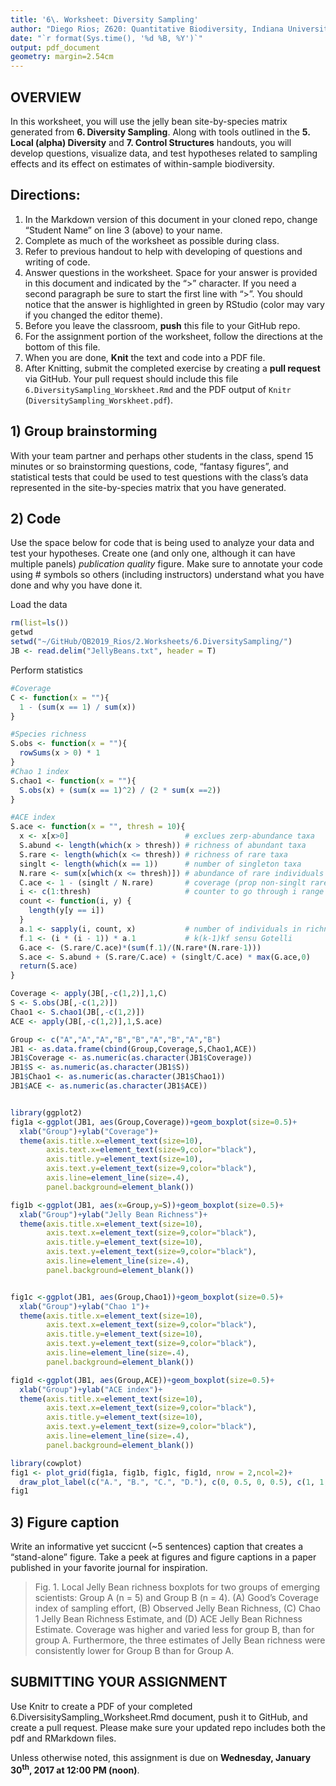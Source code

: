 ```yaml
---
title: '6\. Worksheet: Diversity Sampling'
author: "Diego Rios; Z620: Quantitative Biodiversity, Indiana University"
date: "`r format(Sys.time(), '%d %B, %Y')`"
output: pdf_document
geometry: margin=2.54cm
---
```


## OVERVIEW

In this worksheet, you will use the jelly bean site-by-species matrix generated from **6. Diversity Sampling**.
Along with tools outlined in the **5. Local (alpha) Diversity** and **7. Control Structures** handouts, you will develop questions, visualize data, and test hypotheses related to sampling effects and its effect on estimates of within-sample biodiversity. 


## Directions:
1. In the Markdown version of this document in your cloned repo, change "Student Name" on line 3 (above) to your name.
2. Complete as much of the worksheet as possible during class.
3. Refer to previous handout to help with developing of questions and writing of code.
4. Answer questions in the  worksheet.
Space for your answer is provided in this document and indicated by the ">" character.
If you need a second paragraph be sure to start the first line with ">".
You should notice that the answer is highlighted in green by RStudio (color may vary if you changed the editor theme).
5. Before you leave the classroom, **push** this file to your GitHub repo.
6. For the assignment portion of the worksheet, follow the directions at the bottom of this file. 
7. When you are done, **Knit** the text and code into a PDF file.
8. After Knitting, submit the completed exercise by creating a **pull request** via GitHub.
Your pull request should include this file `6.DiversitySampling_Worskheet.Rmd` and the PDF output of `Knitr` (`DiversitySampling_Worskheet.pdf`).


## 1) Group brainstorming 

With your team partner and perhaps other students in the class, spend 15 minutes or so brainstorming questions, code, "fantasy figures", and statistical tests that could be used to test questions with the class's data represented in the site-by-species matrix that you have generated. 

## 2) Code

Use the space below for code that is being used to analyze your data and test your hypotheses. 
Create one (and only one, although it can have multiple panels) *publication quality* figure. 
Make sure to annotate your code using # symbols so others (including instructors) understand what you have done and why you have done it. 

Load the data
```r
rm(list=ls())
getwd
setwd("~/GitHub/QB2019_Rios/2.Worksheets/6.DiversitySampling/")
JB <- read.delim("JellyBeans.txt", header = T)
```

Perform statistics
```r
#Coverage
C <- function(x = ""){
  1 - (sum(x == 1) / sum(x))
}

#Species richness
S.obs <- function(x = ""){
  rowSums(x > 0) * 1
}
#Chao 1 index
S.chao1 <- function(x = ""){
  S.obs(x) + (sum(x == 1)^2) / (2 * sum(x ==2))
}

#ACE index
S.ace <- function(x = "", thresh = 10){
  x <- x[x>0]                          # exclues zerp-abundance taxa
  S.abund <- length(which(x > thresh)) # richness of abundant taxa
  S.rare <- length(which(x <= thresh)) # richness of rare taxa
  singlt <- length(which(x == 1))      # number of singleton taxa
  N.rare <- sum(x[which(x <= thresh)]) # abundance of rare individuals
  C.ace <- 1 - (singlt / N.rare)       # coverage (prop non-singlt rare inds)
  i <- c(1:thresh)                     # counter to go through i range
  count <- function(i, y) {
    length(y[y == i])
  }
  a.1 <- sapply(i, count, x)           # number of individuals in richness i richness classes
  f.1 <- (i * (i - 1)) * a.1           # k(k-1)kf sensu Gotelli
  G.ace <- (S.rare/C.ace)*(sum(f.1)/(N.rare*(N.rare-1)))
  S.ace <- S.abund + (S.rare/C.ace) + (singlt/C.ace) * max(G.ace,0)
  return(S.ace)
}

Coverage <- apply(JB[,-c(1,2)],1,C)
S <- S.obs(JB[,-c(1,2)])
Chao1 <- S.chao1(JB[,-c(1,2)])
ACE <- apply(JB[,-c(1,2)],1,S.ace)

Group <- c("A","A","A","B","B","A","B","A","B")
JB1 <- as.data.frame(cbind(Group,Coverage,S,Chao1,ACE))
JB1$Coverage <- as.numeric(as.character(JB1$Coverage))
JB1$S <- as.numeric(as.character(JB1$S))
JB1$Chao1 <- as.numeric(as.character(JB1$Chao1))
JB1$ACE <- as.numeric(as.character(JB1$ACE))


library(ggplot2)
fig1a <-ggplot(JB1, aes(Group,Coverage))+geom_boxplot(size=0.5)+
  xlab("Group")+ylab("Coverage")+
  theme(axis.title.x=element_text(size=10),
        axis.text.x=element_text(size=9,color="black"),
        axis.title.y=element_text(size=10),
        axis.text.y=element_text(size=9,color="black"),
        axis.line=element_line(size=.4),
        panel.background=element_blank())

fig1b <-ggplot(JB1, aes(x=Group,y=S))+geom_boxplot(size=0.5)+
  xlab("Group")+ylab("Jelly Bean Richness")+
  theme(axis.title.x=element_text(size=10),
        axis.text.x=element_text(size=9,color="black"),
        axis.title.y=element_text(size=10),
        axis.text.y=element_text(size=9,color="black"),
        axis.line=element_line(size=.4),
        panel.background=element_blank())


fig1c <-ggplot(JB1, aes(Group,Chao1))+geom_boxplot(size=0.5)+
  xlab("Group")+ylab("Chao 1")+
  theme(axis.title.x=element_text(size=10),
        axis.text.x=element_text(size=9,color="black"),
        axis.title.y=element_text(size=10),
        axis.text.y=element_text(size=9,color="black"),
        axis.line=element_line(size=.4),
        panel.background=element_blank())

fig1d <-ggplot(JB1, aes(Group,ACE))+geom_boxplot(size=0.5)+
  xlab("Group")+ylab("ACE index")+
  theme(axis.title.x=element_text(size=10),
        axis.text.x=element_text(size=9,color="black"),
        axis.title.y=element_text(size=10),
        axis.text.y=element_text(size=9,color="black"),
        axis.line=element_line(size=.4),
        panel.background=element_blank())

library(cowplot)
fig1 <- plot_grid(fig1a, fig1b, fig1c, fig1d, nrow = 2,ncol=2)+
  draw_plot_label(c("A.", "B.", "C.", "D."), c(0, 0.5, 0, 0.5), c(1, 1, 0.5, 0.5), size = 15)
fig1

```


## 3) Figure caption 

Write an informative yet succicnt (~5 sentences) caption that creates a "stand-alone" figure. 
Take a peek at figures and figure captions in a paper published in your favorite journal for inspiration.

> Fig. 1. Local Jelly Bean richness boxplots for two groups of emerging scientists: Group A (n = 5) and Group B (n = 4). (A) Good's Coverage index of sampling effort, (B) Observed Jelly Bean Richness, (C) Chao 1 Jelly Bean Richness Estimate, and (D) ACE Jelly Bean Richness Estimate. Coverage was higher and varied less for group B, than for group A. Furthermore, the three estimates of Jelly Bean richness were consistently lower for Group B than for Group A.

## SUBMITTING YOUR ASSIGNMENT
Use Knitr to create a PDF of your completed 6.DiversisitySampling_Worksheet.Rmd document, push it to GitHub, and create a pull request.
Please make sure your updated repo includes both the pdf and RMarkdown files.

Unless otherwise noted, this assignment is due on **Wednesday, January 30^th^, 2017 at 12:00 PM (noon)**.